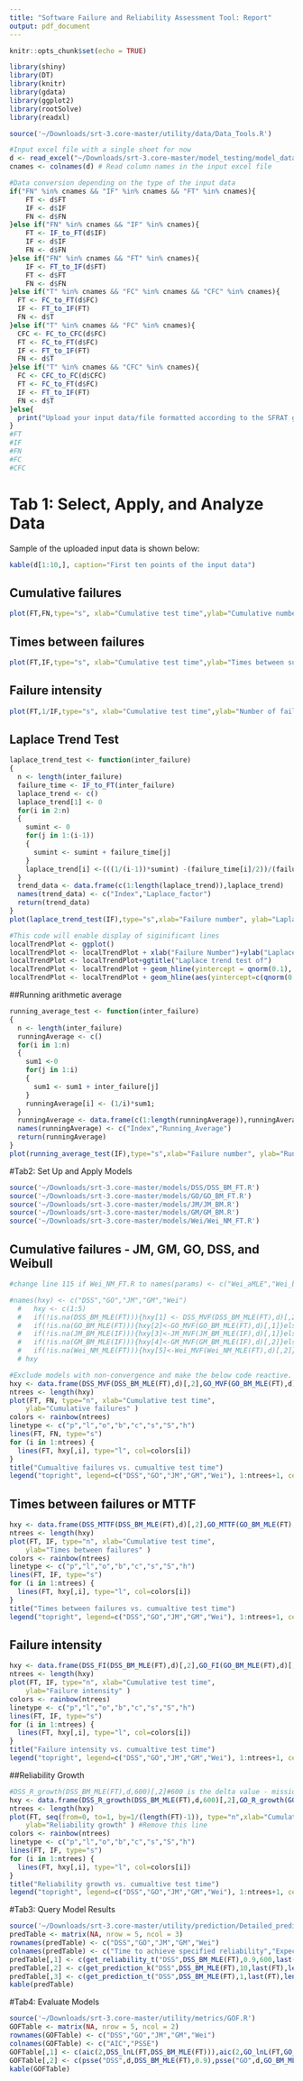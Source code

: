 ```yaml
---
title: "Software Failure and Reliability Assessment Tool: Report"
output: pdf_document
---
```


```r
knitr::opts_chunk$set(echo = TRUE)
```

```r
library(shiny)
library(DT)
library(knitr)
library(gdata)
library(ggplot2)
library(rootSolve)
library(readxl)
```

```r
source('~/Downloads/srt-3.core-master/utility/data/Data_Tools.R')

#Input excel file with a single sheet for now
d <- read_excel("~/Downloads/srt-3.core-master/model_testing/model_data.xlsx")
cnames <- colnames(d) # Read column names in the input excel file

#Data conversion depending on the type of the input data
if("FN" %in% cnames && "IF" %in% cnames && "FT" %in% cnames){
  	FT <- d$FT
  	IF <- d$IF
  	FN <- d$FN
}else if("FN" %in% cnames && "IF" %in% cnames){
  	FT <- IF_to_FT(d$IF)
  	IF <- d$IF
  	FN <- d$FN
}else if("FN" %in% cnames && "FT" %in% cnames){
  	IF <- FT_to_IF(d$FT)
  	FT <- d$FT
  	FN <- d$FN
}else if("T" %in% cnames && "FC" %in% cnames && "CFC" %in% cnames){
  FT <- FC_to_FT(d$FC)
  IF <- FT_to_IF(FT)
  FN <- d$T
}else if("T" %in% cnames && "FC" %in% cnames){
  CFC <- FC_to_CFC(d$FC)
  FT <- FC_to_FT(d$FC)
  IF <- FT_to_IF(FT)
  FN <- d$T
}else if("T" %in% cnames && "CFC" %in% cnames){
  FC <- CFC_to_FC(d$CFC)
  FT <- FC_to_FT(d$FC)
  IF <- FT_to_IF(FT)
  FN <- d$T
}else{
  print("Upload your input data/file formatted according to the SFRAT guidelines")
}
#FT
#IF
#FN
#FC
#CFC
```

# Tab 1: Select, Apply, and Analyze Data
Sample of the uploaded input data is shown below: 
```r
kable(d[1:10,], caption="First ten points of the input data")
```

## Cumulative failures
```r
plot(FT,FN,type="s", xlab="Cumulative test time",ylab="Cumulative number of failures",main = "Cumuative Failures vs. cumulative test time")
```

## Times between failures
```r
plot(FT,IF,type="s", xlab="Cumulative test time",ylab="Times between successive failures",main = "Interfailure times vs. cumulative test time")
```

## Failure intensity
```r
plot(FT,1/IF,type="s", xlab="Cumulative test time",ylab="Number of failures per unit time",main = "Empirical failure intensity vs. cumulative test time")
```

## Laplace Trend Test
```r
laplace_trend_test <- function(inter_failure)
{
  n <- length(inter_failure)
  failure_time <- IF_to_FT(inter_failure)   
  laplace_trend <- c()
  laplace_trend[1] <- 0
  for(i in 2:n)
  {
    sumint <- 0
    for(j in 1:(i-1))
    {
      sumint <- sumint + failure_time[j]  
    }
    laplace_trend[i] <-(((1/(i-1))*sumint) -(failure_time[i]/2))/(failure_time[i]*(1/(12*(i-1))^(0.5)))
  }
  trend_data <- data.frame(c(1:length(laplace_trend)),laplace_trend)
  names(trend_data) <- c("Index","Laplace_factor")
  return(trend_data)
}
plot(laplace_trend_test(IF),type="s",xlab="Failure number", ylab="Laplace test statistic",main="Laplace trend test")

#This code will enable display of siginificant lines
localTrendPlot <- ggplot()
localTrendPlot <- localTrendPlot + xlab("Failure Number")+ylab("Laplace Test Statistic")
localTrendPlot <- localTrendPlot+ggtitle("Laplace trend test of")
localTrendPlot <- localTrendPlot + geom_hline(yintercept = qnorm(0.1), color="red", alpha=0.8)
localTrendPlot <- localTrendPlot + geom_hline(aes(yintercept=c(qnorm(0.1),qnorm(0.05),qnorm(0.01),qnorm(0.001),qnorm(0.0000001),qnorm(0.0000000001))),linetype="dotted",color='black',alpha=0.8)
```

##Running arithmetic average
```r
running_average_test <- function(inter_failure)
{
  n <- length(inter_failure)
  runningAverage <- c()
  for(i in 1:n)
  {
    sum1 <-0
    for(j in 1:i)
    {
      sum1 <- sum1 + inter_failure[j]
    }
    runningAverage[i] <- (1/i)*sum1;
  }
  runningAverage <- data.frame(c(1:length(runningAverage)),runningAverage)
  names(runningAverage) <- c("Index","Running_Average")
  return(runningAverage)
}
plot(running_average_test(IF),type="s",xlab="Failure number", ylab="Running average of interfailure times",main="Running arithmetic average test")
```

#Tab2: Set Up and Apply Models
```r
source('~/Downloads/srt-3.core-master/models/DSS/DSS_BM_FT.R')
source('~/Downloads/srt-3.core-master/models/GO/GO_BM_FT.R')
source('~/Downloads/srt-3.core-master/models/JM/JM_BM.R')
source('~/Downloads/srt-3.core-master/models/GM/GM_BM.R')
source('~/Downloads/srt-3.core-master/models/Wei/Wei_NM_FT.R')
```

## Cumulative failures - JM, GM, GO, DSS, and Weibull
```r
#change line 115 if Wei_NM_FT.R to names(params) <- c("Wei_aMLE","Wei_bMLE","Wei_cMLE")

#names(hxy) <- c("DSS","GO","JM","GM","Wei")
  #   hxy <- c(1:5)
  #   if(!is.na(DSS_BM_MLE(FT))){hxy[1] <- DSS_MVF(DSS_BM_MLE(FT),d)[,2]}else{hxy[1]<-0}
  #   if(!is.na(GO_BM_MLE(FT))){hxy[2]<-GO_MVF(GO_BM_MLE(FT),d)[,1]}else{hxy[2]<-0}
  #   if(!is.na(JM_BM_MLE(IF))){hxy[3]<-JM_MVF(JM_BM_MLE(IF),d)[,1]}else{hxy[3]<-0}
  #   if(!is.na(GM_BM_MLE(IF))){hxy[4]<-GM_MVF(GM_BM_MLE(IF),d)[,2]}else{hxy[4]<-0}
  #   if(!is.na(Wei_NM_MLE(FT))){hxy[5]<-Wei_MVF(Wei_NM_MLE(FT),d)[,2]}else{hxy[5]<-0}
  # hxy

#Exclude models with non-convergence and make the below code reactive.
hxy <- data.frame(DSS_MVF(DSS_BM_MLE(FT),d)[,2],GO_MVF(GO_BM_MLE(FT),d)[,1],JM_MVF(JM_BM_MLE(IF),d)[,1],GM_MVF(GM_BM_MLE(IF),d)[,2],Wei_MVF(Wei_NM_MLE(FT),d)[,2])
ntrees <- length(hxy)
plot(FT, FN, type="n", xlab="Cumulative test time",
  	ylab="Cumulative failures" ) 
colors <- rainbow(ntrees) 
linetype <- c("p","l","o","b","c","s","S","h")  
lines(FT, FN, type="s") 
for (i in 1:ntrees) { 
  lines(FT, hxy[,i], type="l", col=colors[i]) 
} 
title("Cumualtive failures vs. cumualtive test time")
legend("topright", legend=c("DSS","GO","JM","GM","Wei"), 1:ntrees+1, cex=0.8, col=colors)#legend text and lines should match
```

## Times between failures or MTTF
```r
hxy <- data.frame(DSS_MTTF(DSS_BM_MLE(FT),d)[,2],GO_MTTF(GO_BM_MLE(FT),d)[,2],JM_MTTF(JM_BM_MLE(IF),d)[,2],GM_MTTF(GM_BM_MLE(IF),d)[,2],Wei_MTTF(Wei_NM_MLE(FT),d)[,2])
ntrees <- length(hxy)
plot(FT, IF, type="n", xlab="Cumulative test time",
  	ylab="Times between failures" ) 
colors <- rainbow(ntrees) 
linetype <- c("p","l","o","b","c","s","S","h")  
lines(FT, IF, type="s") 
for (i in 1:ntrees) { 
  lines(FT, hxy[,i], type="l", col=colors[i]) 
} 
title("Times between failures vs. cumualtive test time")
legend("topright", legend=c("DSS","GO","JM","GM","Wei"), 1:ntrees+1, cex=0.8, col=colors)#legend text and lines should match
```

## Failure intensity
```r
hxy <- data.frame(DSS_FI(DSS_BM_MLE(FT),d)[,2],GO_FI(GO_BM_MLE(FT),d)[,2],JM_FI(JM_BM_MLE(IF),d)[,2],GM_FI(GM_BM_MLE(IF),d)[,2],Wei_FI(Wei_NM_MLE(FT),d)[,2])
ntrees <- length(hxy)
plot(FT, IF, type="n", xlab="Cumulative test time",
  	ylab="Failure intensity" ) 
colors <- rainbow(ntrees) 
linetype <- c("p","l","o","b","c","s","S","h")  
lines(FT, IF, type="s") 
for (i in 1:ntrees) { 
  lines(FT, hxy[,i], type="l", col=colors[i]) 
} 
title("Failure intensity vs. cumualtive test time")
legend("topright", legend=c("DSS","GO","JM","GM","Wei"), 1:ntrees+1, cex=0.8, col=colors)#legend text and lines should match
```

##Reliability Growth
```r
#DSS_R_growth(DSS_BM_MLE(FT),d,600)[,2]#600 is the delta value - mission time - should make it reactive
hxy <- data.frame(DSS_R_growth(DSS_BM_MLE(FT),d,600)[,2],GO_R_growth(GO_BM_MLE(FT),d,600)[,2],JM_R_growth(JM_BM_MLE(FT),d,600)[,2],GM_R_growth(GM_BM_MLE(FT),d,600)[,2],Wei_R_growth(Wei_NM_MLE(FT),d,600)[,2])
ntrees <- length(hxy)
plot(FT, seq(from=0, to=1, by=1/(length(FT)-1)), type="n",xlab="Cumulative test time",
  	ylab="Reliability growth" ) #Remove this line
colors <- rainbow(ntrees) 
linetype <- c("p","l","o","b","c","s","S","h")  
lines(FT, IF, type="s") 
for (i in 1:ntrees) { 
  lines(FT, hxy[,i], type="l", col=colors[i]) 
} 
title("Reliability growth vs. cumualtive test time")
legend("topright", legend=c("DSS","GO","JM","GM","Wei"), 1:ntrees+1, cex=0.8, col=colors)#legend text and lines should match
```

#Tab3: Query Model Results
```r
source('~/Downloads/srt-3.core-master/utility/prediction/Detailed_prediction.R')
predTable <- matrix(NA, nrow = 5, ncol = 3)
rownames(predTable) <- c("DSS","GO","JM","GM","Wei")
colnames(predTable) <- c("Time to achieve specified reliability","Expected number of failures","Expected time to N failure")
predTable[,1] <- c(get_reliability_t("DSS",DSS_BM_MLE(FT),0.9,600,last(FT),1),get_reliability_t("GO",GO_BM_MLE(FT),0.9,600,last(FT),1),get_reliability_t("JM",JM_BM_MLE(IF),0.9,600,last(IF),1),get_reliability_t("GM",GM_BM_MLE(IF),0.9,600,last(IF),1),get_reliability_t("Wei",Wei_NM_MLE(FT),0.9,600,last(FT),1))
predTable[,2] <- c(get_prediction_k("DSS",DSS_BM_MLE(FT),10,last(FT),length(FT)),get_prediction_k("GO",GO_BM_MLE(FT),10,last(FT),length(FT)),get_prediction_k("JM",JM_BM_MLE(IF),10,last(FT),length(FT)),get_prediction_k("GM",GM_BM_MLE(IF),10,last(FT),length(FT)),get_prediction_k("Wei",Wei_NM_MLE(FT),10,last(FT),length(FT)))
predTable[,3] <- c(get_prediction_t("DSS",DSS_BM_MLE(FT),1,last(FT),length(FT)),get_prediction_t("GO",GO_BM_MLE(FT),1,last(FT),length(FT)),get_prediction_t("JM",JM_BM_MLE(IF),1,last(FT),length(FT)),get_prediction_t("GM",GM_BM_MLE(IF),1,last(FT),length(FT)),get_prediction_t("Wei",Wei_NM_MLE(FT),1,last(FT),length(FT)))#The table can only handle a single value
kable(predTable)
```

#Tab4: Evaluate Models
```r
source('~/Downloads/srt-3.core-master/utility/metrics/GOF.R')
GOFTable <- matrix(NA, nrow = 5, ncol = 2)
rownames(GOFTable) <- c("DSS","GO","JM","GM","Wei")
colnames(GOFTable) <- c("AIC","PSSE")
GOFTable[,1] <- c(aic(2,DSS_lnL(FT,DSS_BM_MLE(FT))),aic(2,GO_lnL(FT,GO_BM_MLE(FT))),aic(2,JM_lnL(IF,JM_BM_MLE(IF))),aic(2,GM_lnL(IF,GM_BM_MLE(IF))),aic(3,Wei_lnL(FT,Wei_NM_MLE(FT))))
GOFTable[,2] <- c(psse("DSS",d,DSS_BM_MLE(FT),0.9),psse("GO",d,GO_BM_MLE(FT),0.9),psse("JM",d,JM_BM_MLE(IF),0.9),psse("GM",d,GM_BM_MLE(IF),0.9),psse("Wei",d,Wei_NM_MLE(FT),0.9))#Need to verify these numbers
kable(GOFTable)
```

